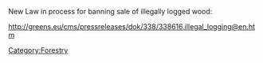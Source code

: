 New Law in process for banning sale of illegally logged wood:

http://greens.eu/cms/pressreleases/dok/338/338616.illegal_logging@en.htm

[[Category:Forestry]]